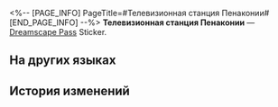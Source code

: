 <%-- [PAGE_INFO]
PageTitle=#Телевизионная станция Пенаконии#
[END_PAGE_INFO] --%>
{{Предмет Инфобокс
|id          = 223153
|Изображение = Dreamscape Pass Sticker Телевизионная станция Пенаконии.png
|Тип         = Dreamscape Pass Sticker
|Тип2        = Неспящий город Stickers
|Инвентарь   = 
|Редкость    = 4
|Эффект      = 
|Описание    = Пронумерованные наклейки, используемые для украшения дневника сновидений. Бывают самыми разными.
|Источник1   = [[Продайте Доктору Эдварду свой сон]]
}}
{{Описание|Мы прерываем трансляцию рекламы двумя эпизодами мыльной оперы.}}
'''Телевизионная станция Пенаконии''' — [[Dreamscape Pass]] Sticker.

==На других языках==
{{На других языках
|en   = Penacony TV Station
|zhs  = 匹诺康尼电视台
|zht  = 匹諾康尼電視台
|ja   = ピノコニーテレビ局
|ko   = 페나코니 방송국
|es   = Colonipenal TV
|fr   = Chaîne TV de Penacony
|ru   = Телевизионная станция Пенаконии
|th   = สถานีโทรทัศน์ Penacony
|vi   = Đài Truyền Hình Penacony
|de   = Penacony-Sender
|id   = Stasiun TV Penacony
|pt   = SPT, o Sistema Penaconiano de Televisão
}}

==История изменений==
{{История изменений|3.5}}